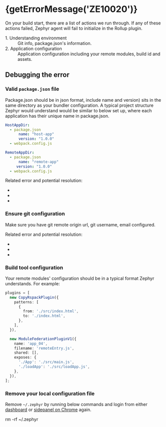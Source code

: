 
# {getErrorMessage('ZE10020')}

<ErrorInfo code="ZE10020" terminal plugins="Rollup" />

On your build start, there are a list of actions we run through. If any of these actions failed, Zephyr agent will fail to initialize in the Rollup plugin.

<dt>1. Understanding environment</dt>
<dd>Git info, package.json's information.</dd>
<dt>2. Application configuration</dt>
<dd>
  Application configuration including your remote modules, build id and assets.
</dd>

## Debugging the error

<Steps>

### Valid `package.json` file

Package.json should be in json format, include name and version) sits in the same directory as your bundler configuration. A typical project structure Zephyr would understand would be similar to below set up, where each application has their unique name in package.json.

```yml
HostAppDir:
  - package.json
      name: "host-app"
      version: "1.0.0"
  - webpack.config.js

RemoteAppDir:
  - package.json
      name: "remote-app"
     version: "1.0.0"
  - webpack.config.js
```

Related error and potential resolution:

- <ErrorLink code="ZE10010" />
- <ErrorLink code="ZE10011" />
- <ErrorLink code="ZE10012" />

### Ensure git configuration

Make sure you have git remote origin url, git username, email configured.

Related error and potential resolution:

- <ErrorLink code="ZE10014" />
- <ErrorLink code="ZE10015" />
- <ErrorLink code="ZE10016" />

### Build tool configuration

Your remote modules' configuration should be in a typical format Zephyr understands. For example:

```ts
plugins = [
  new CopyRspackPlugin({
    patterns: [
      {
        from: './src/index.html',
        to: './index.html',
      },
    ],
  }),

  new ModuleFederationPluginV1({
    name: 'app_04',
    filename: 'remoteEntry.js',
    shared: [],
    exposes: {
      './App': './src/main.js',
      './loadApp': './src/loadApp.js',
    },
  }),
];
```

### Remove your local configuration file

Remove `~/.zephyr` by running below commands and login from either [dashboard](https://app.zephyr-cloud.io) or [sidepanel on Chrome](https://chromewebstore.google.com/detail/zephyr-mission-control/liflhldchhinbaeplljlplhnbkdidedn) again.

rm -rf ~/.zephyr

</Steps>
